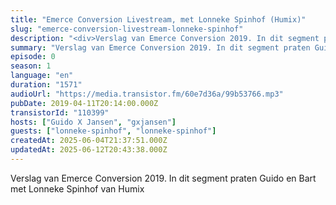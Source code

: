 ```yaml
---
title: "Emerce Conversion Livestream, met Lonneke Spinhof (Humix)"
slug: "emerce-conversion-livestream-lonneke-spinhof"
description: "<div>Verslag van Emerce Conversion 2019. In dit segment praten Guido en Bart met Lonneke Spinhof van Humix</div>"
summary: "Verslag van Emerce Conversion 2019. In dit segment praten Guido en Bart met Lonneke Spinhof van Humix"
episode: 0
season: 1
language: "en"
duration: "1571"
audioUrl: "https://media.transistor.fm/60e7d36a/99b53766.mp3"
pubDate: 2019-04-11T20:14:00.000Z
transistorId: "110399"
hosts: ["Guido X Jansen", "gxjansen"]
guests: ["lonneke-spinhof", "lonneke-spinhof"]
createdAt: 2025-06-04T21:37:51.000Z
updatedAt: 2025-06-12T20:43:38.000Z
---
```


Verslag van Emerce Conversion 2019. In dit segment praten Guido en Bart met Lonneke Spinhof van Humix
